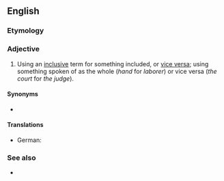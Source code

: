 ==English==

===Etymology===
{{suffix|en|synecdoche|ical}}

===Adjective===
{{en-adj}}

# Using an [[inclusive]] term for something included, or [[vice versa]]; using something spoken of as the whole (''hand'' for ''laborer'') or vice versa (''the court'' for ''the judge'').

====Synonyms====
* {{l|en|synecdochic}}

====Translations====
{{trans-top}}
* German: {{t+|de|synekdochisch}}
{{trans-mid}}
{{trans-bottom}}

===See also===
* {{l|en|synecdoche}}